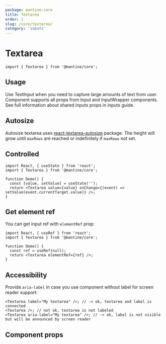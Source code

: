 ```yaml
---
package: mantine-core
title: Textarea
order: 1
slug: /core/textarea/
category: 'inputs'
---
```



# Textarea

<PageHeader
  source="mantine-core/src/Textarea/Textarea.tsx"
  docs="core/Textarea.mdx"
  package="@mantine/core"
/>

```tsx
import { Textarea } from '@mantine/core';
```

## Usage

Use TextInput when you need to capture large amounts of text from user.
Component supports all props from <GatsbyLink to="/core/input">Input</GatsbyLink> and <GatsbyLink to="/core/input-wrapper">InputWrapper</GatsbyLink> components.
See full information about shared inputs props in <GatsbyLink to="/guides/inputs">inputs guide</GatsbyLink>.

<TextareaConfigurator />

## Autosize

Autosize textarea uses [react-textarea-autosize](https://www.npmjs.com/package/react-textarea-autosize) package.
The height will grow until `maxRows` are reached or indefinitely if `maxRows` not set.

<TextareaAutosizeDemo />

## Controlled

```tsx
import React, { useState } from 'react';
import { Textarea } from '@mantine/core';

function Demo() {
  const [value, setValue] = useState('');
  return <Textarea value={value} onChange={(event) => setValue(event.currentTarget.value)} />;
}
```

## Get element ref

You can get input ref with `elementRef` prop:

```tsx
import React, { useRef } from 'react';
import { Textarea } from '@mantine/core';

function Demo() {
  const ref = useRef(null);
  return <Textarea elementRef={ref} />;
}
```

## Accessibility

Provide `aria-label` in case you use component without label for screen reader support:

```tsx
<Textarea label="My textarea" />; // -> ok, textarea and label is connected
<Textarea />; // not ok, textarea is not labeled
<Textarea aria-label="My textarea" />; // -> ok, label is not visible but will be announced by screen reader
```

## Component props

<PropsTable component="Textarea" />
